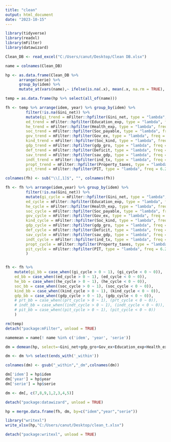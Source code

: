 ```yaml
---
title: "clean"
output: html_document
date: "2023-10-15"
---
```


```r
library(tidyverse)
library(readxl)
library(mFilter)
library(datawizard)
```


```r
Clean_DB <- read_excel("C:/Users/canut/Desktop/Clean DB.xlsx")
```

```r
name = colnames(Clean_DB)

hp <- as.data.frame(Clean_DB %>%
      arrange(serie) %>%  
      group_by(idem) %>%      
      mutate_at(vars(name),~ ifelse(is.na(.x), mean(.x, na.rm = TRUE), .x)))

temp = as.data.frame(hp %>% select(all_of(name)))
```


```r
fh <- temp %>% arrange(idem, year) %>% group_by(idem) %>% 
         filter(!is.na(Gini_net)) %>% 
         mutate(gi_trend = mFilter::hpfilter(Gini_net, type = "lambda", freq = 6.25)$trend,
         ed_trend = mFilter::hpfilter(Education_exp, type = "lambda", freq = 6.25)$trend,
         he_trend = mFilter::hpfilter(Health_exp, type = "lambda", freq = 6.25)$trend,
         soc_trend = mFilter::hpfilter(Soc_payable, type = "lambda", freq = 6.25)$trend,
         gov_trend = mFilter::hpfilter(Gov_ex, type = "lambda", freq = 6.25)$trend,
         kind_trend = mFilter::hpfilter(Soc_kind, type = "lambda", freq = 6.25)$trend,
         gdp_trend = mFilter::hpfilter(gdp_gro, type = "lambda", freq = 6.25)$trend,
         def_trend = mFilter::hpfilter(Deficit, type = "lambda", freq = 6.25)$trend,
         sav_trend = mFilter::hpfilter(sav_gdp, type = "lambda", freq = 6.25)$trend,
         indt_trend = mFilter::hpfilter(ind_tx, type = "lambda", freq = 6.25)$trend,
         propt_trend = mFilter::hpfilter(Property_taxes, type = "lambda", freq = 6.25)$trend,
         pit_trend = mFilter::hpfilter(PIT, type = "lambda", freq = 6.25)$trend)

colnames(fh) <- sub("\\[,1]$", "", colnames(fh))

fh <- fh %>% arrange(idem,year) %>% group_by(idem) %>% 
         filter(!is.na(Gini_net)) %>% 
         mutate(gi_cycle = mFilter::hpfilter(Gini_net, type = "lambda", freq = 6.25)$cycle,
         ed_cycle = mFilter::hpfilter(Education_exp, type = "lambda", freq = 6.25)$cycle,
         he_cycle = mFilter::hpfilter(Health_exp, type = "lambda", freq = 6.25)$cycle,
         soc_cycle = mFilter::hpfilter(Soc_payable, type = "lambda", freq = 6.25)$cycle,
         gov_cycle = mFilter::hpfilter(Gov_ex, type = "lambda", freq = 6.25)$cycle,
         kind_cycle = mFilter::hpfilter(Soc_kind, type = "lambda", freq = 6.25)$cycle,
         gdp_cycle = mFilter::hpfilter(gdp_gro, type = "lambda", freq = 6.25)$cycle,
         def_cycle = mFilter::hpfilter(Deficit, type = "lambda", freq = 6.25)$cycle,
         sav_cycle = mFilter::hpfilter(sav_gdp, type = "lambda", freq = 6.25)$cycle,
         indt_cycle = mFilter::hpfilter(ind_tx, type = "lambda", freq = 6.25)$cycle,
         propt_cycle = mFilter::hpfilter(Property_taxes, type = "lambda", freq = 6.25)$cycle,
         pit_cycle = mFilter::hpfilter(PIT, type = "lambda", freq = 6.25)$cycle
         )


fh <- fh %>% 
    mutate(gi_bb = case_when((gi_cycle > 0 ~ 1), (gi_cycle < 0 ~ 0)),
    ed_bb = case_when((ed_cycle > 0 ~ 1), (ed_cycle < 0 ~ 0)),
    he_bb = case_when((he_cycle > 0 ~ 1), (he_cycle < 0 ~ 0)),
    soc_bb = case_when((soc_cycle > 0 ~ 1), (soc_cycle < 0 ~ 0)),
    kind_bb = case_when((kind_cycle > 0 ~ 1), (kind_cycle < 0 ~ 0)),
    gdp_bb = case_when((gdp_cycle > 0 ~ 1), (gdp_cycle < 0 ~ 0)),
    # prt_bb = case_when((prt_cycle > 0 ~ 1), (prt_cycle < 0 ~ 0)),
    # indt_bb = case_when((indt_cycle > 0 ~ 1), (indt_cycle < 0 ~ 0)),
    # pit_bb = case_when((pit_cycle > 0 ~ 1), (pit_cycle < 0 ~ 0))
    )

rm(temp)
detach("package:mFilter", unload = TRUE)
```


```r
namemean = name[! name %in% c('idem', 'year', 'serie')]
```

```r
dm = demean(hp, select=~Gini_net+gdp_gro+Gov_ex+Education_exp+Health_exp+Soc_payable, group="idem", suffix_demean="_within")

dm <- dm %>% select(ends_with('_within'))

colnames(dm) <- gsub("_within","_dm",colnames(dm))

dm['idem'] = hp$idem
dm['year'] = hp$year
dm['serie'] = hp$serie

dm <- dm[, c(7,8,9,1,2,3,4,5)]

detach("package:datawizard", unload = TRUE)

hp = merge.data.frame(fh, dm, by=c("idem","year","serie"))

library("writexl")
write_xlsx(hp,"C:/Users/canut/Desktop/clean_t.xlsx")

detach("package:writexl", unload = TRUE)
```

